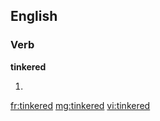 ==English==

===Verb===
'''tinkered'''

# {{past of|tinker}}

[[fr:tinkered]]
[[mg:tinkered]]
[[vi:tinkered]]